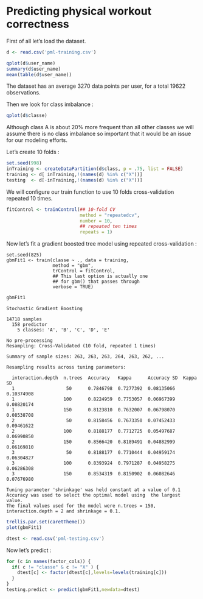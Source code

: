 Predicting physical workout correctness
=======================================

First of all let's load the dataset.

```r
d <- read.csv('pml-training.csv')
```

```r
qplot(d$user_name)
summary(d$user_name)
mean(table(d$user_name))
```

The dataset has an average 3270 data points per user, for a total 19622 observations.

Then we look for class imbalance :
```r
qplot(d$classe)
```

Although class A is about 20% more frequent than all other classes we will assume there is no class imbalance so important that it would be an issue for our modeling efforts.

Let's create 10 folds :

```r
set.seed(998)
inTraining <- createDataPartition(d$class, p = .75, list = FALSE)
training <- d[ inTraining,!(names(d) %in% c("X"))]
testing  <- d[-inTraining,!(names(d) %in% c("X"))]
```

We will configure our train function to use 10 folds cross-validation repeated 10 times.

```r
fitControl <- trainControl(## 10-fold CV
                           method = "repeatedcv",
                           number = 10,
                           ## repeated ten times
                           repeats = 1)

```

Now let's fit a gradient boosted tree model using repeated cross-validation :

```
set.seed(825)
gbmFit1 <- train(classe ~ ., data = training,
                 method = "gbm",
                 trControl = fitControl,
                 ## This last option is actually one
                 ## for gbm() that passes through
                 verbose = TRUE)
```

```r
gbmFit1
```

```
Stochastic Gradient Boosting 

14718 samples
  158 predictor
    5 classes: 'A', 'B', 'C', 'D', 'E' 

No pre-processing
Resampling: Cross-Validated (10 fold, repeated 1 times) 

Summary of sample sizes: 263, 263, 263, 264, 263, 262, ... 

Resampling results across tuning parameters:

  interaction.depth  n.trees  Accuracy   Kappa      Accuracy SD  Kappa SD  
  1                   50      0.7846798  0.7277392  0.08135066   0.10374908
  1                  100      0.8224959  0.7753057  0.06967399   0.08820174
  1                  150      0.8123810  0.7632007  0.06798070   0.08538708
  2                   50      0.8158456  0.7673350  0.07452433   0.09461622
  2                  100      0.8188177  0.7712725  0.05497687   0.06990850
  2                  150      0.8566420  0.8189491  0.04882999   0.06169810
  3                   50      0.8188177  0.7710444  0.04959174   0.06304827
  3                  100      0.8393924  0.7971287  0.04958275   0.06286308
  3                  150      0.8534319  0.8150902  0.06082646   0.07676980

Tuning parameter 'shrinkage' was held constant at a value of 0.1
Accuracy was used to select the optimal model using  the largest value.
The final values used for the model were n.trees = 150, interaction.depth = 2 and shrinkage = 0.1. 
```

```r
trellis.par.set(caretTheme())
plot(gbmFit1)
```

```r
dtest <- read.csv('pml-testing.csv')  
```

Now let's predict : 

```r
for (c in names(factor_cols)) {
  if( c != "classe" & c != "X" ) { 
    dtest[c] <- factor(dtest[c],levels=levels(training[c]))
  }
}
testing.predict <- predict(gbmFit1,newdata=dtest)
```



